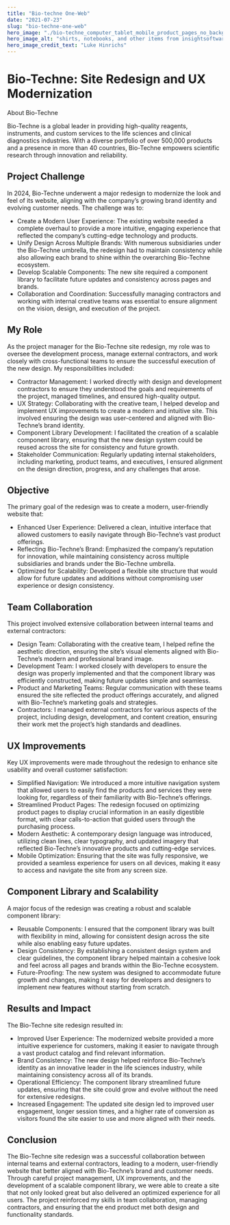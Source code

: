 ```yaml
---
title: "Bio-techne One-Web"
date: "2021-07-23"
slug: "bio-techne-one-web"
hero_image: "./bio-techne_computer_tablet_mobile_product_pages_no_background.png"
hero_image_alt: "shirts, notebooks, and other items from insightsoftware.com"
hero_image_credit_text: "Luke Hinrichs"
---
```


<div className="mb-12">
  <h1 className="text-cyan-500 text-4xl font-semibold mb-4">Bio-Techne: Site Redesign and UX Modernization</h1>
  <p className="text-slate-500 mb-8">About Bio-Techne</p>
  <p className="text-slate-500 mb-4">
    Bio-Techne is a global leader in providing high-quality reagents, instruments, and custom services to the life sciences and clinical diagnostics industries. With a diverse portfolio of over 500,000 products and a presence in more than 40 countries, Bio-Techne empowers scientific research through innovation and reliability.
  </p>
  <h2 className="text-cyan-500 text-2xl font-semibold mt-8 mb-4">Project Challenge</h2>
  <p className="text-slate-500 mb-4">
    In 2024, Bio-Techne underwent a major redesign to modernize the look and feel of its website, aligning with the company’s growing brand identity and evolving customer needs. The challenge was to:
  </p>
  <ul className="list-disc pl-6 text-slate-500 mb-8">
    <li>Create a Modern User Experience: The existing website needed a complete overhaul to provide a more intuitive, engaging experience that reflected the company’s cutting-edge technology and products.</li>
    <li>Unify Design Across Multiple Brands: With numerous subsidiaries under the Bio-Techne umbrella, the redesign had to maintain consistency while also allowing each brand to shine within the overarching Bio-Techne ecosystem.</li>
    <li>Develop Scalable Components: The new site required a component library to facilitate future updates and consistency across pages and brands.</li>
    <li>Collaboration and Coordination: Successfully managing contractors and working with internal creative teams was essential to ensure alignment on the vision, design, and execution of the project.</li>
  </ul>
  <h2 className="text-cyan-500 text-2xl font-semibold mt-8 mb-4">My Role</h2>
  <p className="text-slate-500 mb-4">
    As the project manager for the Bio-Techne site redesign, my role was to oversee the development process, manage external contractors, and work closely with cross-functional teams to ensure the successful execution of the new design. My responsibilities included:
  </p>
  <ul className="list-disc pl-6 text-slate-500 mb-8">
    <li>Contractor Management: I worked directly with design and development contractors to ensure they understood the goals and requirements of the project, managed timelines, and ensured high-quality output.</li>
    <li>UX Strategy: Collaborating with the creative team, I helped develop and implement UX improvements to create a modern and intuitive site. This involved ensuring the design was user-centered and aligned with Bio-Techne’s brand identity.</li>
    <li>Component Library Development: I facilitated the creation of a scalable component library, ensuring that the new design system could be reused across the site for consistency and future growth.</li>
    <li>Stakeholder Communication: Regularly updating internal stakeholders, including marketing, product teams, and executives, I ensured alignment on the design direction, progress, and any challenges that arose.</li>
  </ul>
  <h2 className="text-cyan-500 text-2xl font-semibold mt-8 mb-4">Objective</h2>
  <p className="text-slate-500 mb-8">
    The primary goal of the redesign was to create a modern, user-friendly website that:
  </p>
  <ul className="list-disc pl-6 text-slate-500 mb-8">
    <li>Enhanced User Experience: Delivered a clean, intuitive interface that allowed customers to easily navigate through Bio-Techne’s vast product offerings.</li>
    <li>Reflecting Bio-Techne’s Brand: Emphasized the company’s reputation for innovation, while maintaining consistency across multiple subsidiaries and brands under the Bio-Techne umbrella.</li>
    <li>Optimized for Scalability: Developed a flexible site structure that would allow for future updates and additions without compromising user experience or design consistency.</li>
  </ul>
  <h2 className="text-cyan-500 text-2xl font-semibold mt-8 mb-4">Team Collaboration</h2>
  <p className="text-slate-500 mb-4">
    This project involved extensive collaboration between internal teams and external contractors:
  </p>
  <ul className="list-disc pl-6 text-slate-500 mb-8">
    <li>Design Team: Collaborating with the creative team, I helped refine the aesthetic direction, ensuring the site’s visual elements aligned with Bio-Techne’s modern and professional brand image.</li>
    <li>Development Team: I worked closely with developers to ensure the design was properly implemented and that the component library was efficiently constructed, making future updates simple and seamless.</li>
    <li>Product and Marketing Teams: Regular communication with these teams ensured the site reflected the product offerings accurately, and aligned with Bio-Techne’s marketing goals and strategies.</li>
    <li>Contractors: I managed external contractors for various aspects of the project, including design, development, and content creation, ensuring their work met the project’s high standards and deadlines.</li>
  </ul>
  <h2 className="text-cyan-500 text-2xl font-semibold mt-8 mb-4">UX Improvements</h2>
  <p className="text-slate-500 mb-4">
    Key UX improvements were made throughout the redesign to enhance site usability and overall customer satisfaction:
  </p>
  <ul className="list-disc pl-6 text-slate-500 mb-8">
    <li>Simplified Navigation: We introduced a more intuitive navigation system that allowed users to easily find the products and services they were looking for, regardless of their familiarity with Bio-Techne’s offerings.</li>
    <li>Streamlined Product Pages: The redesign focused on optimizing product pages to display crucial information in an easily digestible format, with clear calls-to-action that guided users through the purchasing process.</li>
    <li>Modern Aesthetic: A contemporary design language was introduced, utilizing clean lines, clear typography, and updated imagery that reflected Bio-Techne’s innovative products and cutting-edge services.</li>
    <li>Mobile Optimization: Ensuring that the site was fully responsive, we provided a seamless experience for users on all devices, making it easy to access and navigate the site from any screen size.</li>
  </ul>
  <h2 className="text-cyan-500 text-2xl font-semibold mt-8 mb-4">Component Library and Scalability</h2>
  <p className="text-slate-500 mb-8">
    A major focus of the redesign was creating a robust and scalable component library:
  </p>
  <ul className="list-disc pl-6 text-slate-500 mb-8">
    <li>Reusable Components: I ensured that the component library was built with flexibility in mind, allowing for consistent design across the site while also enabling easy future updates.</li>
    <li>Design Consistency: By establishing a consistent design system and clear guidelines, the component library helped maintain a cohesive look and feel across all pages and brands within the Bio-Techne ecosystem.</li>
    <li>Future-Proofing: The new system was designed to accommodate future growth and changes, making it easy for developers and designers to implement new features without starting from scratch.</li>
  </ul>
  <h2 className="text-cyan-500 text-2xl font-semibold mt-8 mb-4">Results and Impact</h2>
  <p className="text-slate-500 mb-4">
    The Bio-Techne site redesign resulted in:
  </p>
  <ul className="list-disc pl-6 text-slate-500 mb-8">
    <li>Improved User Experience: The modernized website provided a more intuitive experience for customers, making it easier to navigate through a vast product catalog and find relevant information.</li>
    <li>Brand Consistency: The new design helped reinforce Bio-Techne’s identity as an innovative leader in the life sciences industry, while maintaining consistency across all of its brands.</li>
    <li>Operational Efficiency: The component library streamlined future updates, ensuring that the site could grow and evolve without the need for extensive redesigns.</li>
    <li>Increased Engagement: The updated site design led to improved user engagement, longer session times, and a higher rate of conversion as visitors found the site easier to use and more aligned with their needs.</li>
  </ul>
  <h2 className="text-cyan-500 text-2xl font-semibold mt-8 mb-4">Conclusion</h2>
  <p className="text-slate-500 mb-8">
    The Bio-Techne site redesign was a successful collaboration between internal teams and external contractors, leading to a modern, user-friendly website that better aligned with Bio-Techne’s brand and customer needs. Through careful project management, UX improvements, and the development of a scalable component library, we were able to create a site that not only looked great but also delivered an optimized experience for all users. The project reinforced my skills in team collaboration, managing contractors, and ensuring that the end product met both design and functionality standards.
  </p>
</div>
